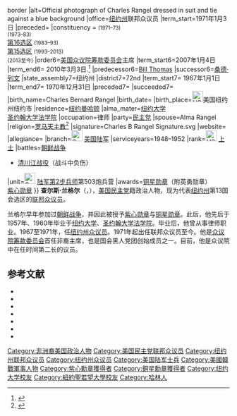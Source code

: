 {{Infobox Congressman
|image=Charles B. Rangel 113th Congress.jpg{{!}}border
|alt=Official photograph of Charles Rangel dressed in suit and tie against a blue background
|office=[[纽约州|纽约州]]联邦众议员
|term_start=1971年1月3日
|preceded= {{link-en|Adam Clayton Powell|Adam Clayton Powell, Jr.}}
|constituency = {{link-en|纽约州第十八国会选区|New York's 18th congressional district|第18选区}} <small>(1971–73)</small><br>{{link-en|纽约州第十九国会选区|New York's 19th congressional district|第19选区}} <small>(1973–83)</small><br>[[紐約州第十六國會選區|第16选区]] <small>(1983–93)</small><br>[[紐約州第十五國會選區|第15选区]] <small>(1993–2013)</small><br>{{link-en|纽约州第十三国会选区|New York's 13th congressional district}} <small>(2013至今)</small>
|order6=[[美国众议院筹款委员会|美国众议院筹款委员会]]主席
|term_start6=2007年1月4日
|term_end6= 2010年3月3日.<ref name=resign-ruling>{{cite news|url=http://thecaucus.blogs.nytimes.com/2010/03/03/rangels-leave-may-not-be-temporary/|title=Rangel's 'Leave' May Not Be Temporary|author=Herszenhorn, David M.|newspaper=The New York Times|date=March 3, 2010|accessdate=2016-10-19|archive-date=2020-05-04|archive-url=https://web.archive.org/web/20200504000415/https://thecaucus.blogs.nytimes.com/2010/03/03/rangels-leave-may-not-be-temporary/|dead-url=no}}</ref>
|predecessor6=[[Bill_Thomas|Bill Thomas]]
|successor6=[[桑德·列文|桑德·列文]]
|state_assembly7=纽约州
|district7=72nd
|term_start7= 1967年1月1日
|term_end7=  1970年12月31日
|preceded7= {{link-en|S. William Green|S. William Green}}
|succeeded7= {{link-en|George W. Miller|George W. Miller (politician)}}
|birth_name=Charles Bernard Rangel
|birth_date={{birth date and age|mf=yes|1930|06|11}}
|birth_place=[[File:US_flag_48_stars.svg|25px]]美国纽约州纽约市
|residence=[[纽约|纽约]][[曼哈顿|曼哈顿]]
|alma_mater=[[纽约大学|纽约大学]] {{small|(学士)}}<br>[[圣约翰大学法学院|圣约翰大学法学院]] {{small|(法学士)}}
|occupation=律师
|party=[[民主党_(美国)|民主党]]
|spouse=Alma Rangel
|religion=[[罗马天主教|罗马天主教]]<ref>{{cite web | url=http://www.rollcall.com/members/353.html | title=Rep. Charlie Rangel (D-N.Y.) | publisher=''[[Roll_Call|Roll Call]]'' | accessdate=May 28, 2011 | archive-date=2014-08-23 | archive-url=https://web.archive.org/web/20140823031124/http://www.rollcall.com/members/353.html | dead-url=no }}</ref>
|signature=Charles B Rangel Signature.svg
|website={{URL|http://rangel.house.gov/}}
|allegiance={{Nowrap|{{Flag|United States|name=美国|1912|size=23px}}}}
|branch=[[File:Seal_of_the_United_States_Department_of_War.png|25px]] [[美国陆军|美国陆军]]
|serviceyears=1948–1952
|rank=[[File:US_Army_1951_SSGT.png|25px]] [[上士|上士]]
|battles=[[朝鲜战争|朝鲜战争]]
*[[清川江战役|清川江战役]]（战斗中负伤）
|unit=[[File:2nd_Infantry_Division_DUI.png|25px]] [[美国陆军第2步兵师|陆军第2步兵师]]第503炮兵营
|awards=[[铜星勋章|铜星勋章]]（附英勇勋章）<br>[[紫心勋章|紫心勋章]]
}}
'''查尔斯·兰格尔'''（{{lang-en|Charles Rangel}}，{{bd|1930年|6月11日}}），[[美国民主党|美国民主党]]籍政治人物，现为代表[[纽约州|纽约州]]第13国会选区的[[美国众议院|联邦众议员]]。

兰格尔早年参加过[[朝鲜战争|朝鲜战争]]，并因此被授予[[紫心勋章|紫心勋章]]与[[铜星勋章|铜星勋章]]。此后，他先后于1957年、1960年毕业于[[纽约大学|纽约大学]]、[[圣约翰大学法学院|圣约翰大学法学院]]。毕业后，他曾从事律师职业。1967至1971年，任[[纽约州众议院|纽约州众议员]]。1971年起出任联邦众议员至今。他是[[美国众议院筹款委员会|众议院筹款委员会]]首任非裔主席，也是国会黑人党团创始成员之一。目前，他是众议院中在任时间第二长的议员。

== 参考文献 ==
{{reflist}}
*{{cite book | last=Appleman| first=Roy | title=Disaster in Korea: The Chinese Confront MacArthur | publisher=[[Texas_A&M_University_Press|Texas A&M University Press]] | location=College Station, Texas | year=1989 | isbn=0-89096-344-4}}
* {{Cite book|title=[[The_Almanac_of_American_Politics|The Almanac of American Politics 2008]] |last = Barone |first = Michael | authorlink=Michael Barone (pundit) | first2= Richard E. | last2=Cohen | authorlink2 = Richard E. Cohen |year = 2008 |publisher = [[National_Journal_Group|National Journal Group]] |location = Washington, D.C. |isbn=0-89234-117-3|type=paperback}}
*{{cite book | last=Fehrenbach | first=T. R. | authorlink=T. R. Fehrenbach | title=This Kind Of War: The Classic Korean War History | url=https://archive.org/details/thiskindofwarcla0000fehr | edition=50th anniversary | publisher=[[Brassey's|Brassey's]] | location=Dulles, Virginia | year=2000 | isbn=1-57488-334-8}}
*{{cite book|author=Moritz, Charles (ed.)|title=[[Current_Biography_Yearbook|Current Biography Yearbook 1984]]|publisher=[[H._W._Wilson_Company|H. W. Wilson Company]]|location=New York|year=1984 <!-- book has no ISBN -->}}
*{{cite book|title=Black Americans in Congress, 1870–1989
|first=Bruce A.|last=Ragsdale|first2=Joel D.|last2=Treese|publisher=[[U.S._House_of_Representatives|U.S. House of Representatives]]|location=Washington, D.C. |year=1990|id=House Document No. 101–117}}
*{{cite book|url=http://www.gpoaccess.gov/serialset/cdocuments/hd108-224/index.html|title=Black Americans in Congress 1870–2007|publisher=[[U.S._House_of_Representatives|U.S. House of Representatives]]|location=Washington, D.C.|year=2008|id=House Document No. 108–224|deadurl=yes|archiveurl=https://web.archive.org/web/20120113030805/http://www.gpoaccess.gov/serialset/cdocuments/hd108-224/index.html|archivedate=2012-01-13}}
*{{cite book | last=Rangel | first=Charles B. | last2=Wynter | first2=Leon | title=And I Haven't Had a Bad Day Since: From the Streets of Harlem to the Halls of Congress | url=https://archive.org/details/andihaventhadbad00rang | publisher=[[St._Martin's_Press|St. Martin's Press]] | location=New York | year=2007 | isbn=0-312-38213-8 }}

{{DEFAULTSORT: Rangel, Charles}}
[[Category:非洲裔美国政治人物|Category:非洲裔美国政治人物]]
[[Category:美国民主党联邦众议员|Category:美国民主党联邦众议员]]
[[Category:纽约州联邦众议员|Category:纽约州联邦众议员]]
[[Category:纽约州众议员|Category:纽约州众议员]]
[[Category:美国陆军士兵|Category:美国陆军士兵]]
[[Category:美國韓戰軍事人物|Category:美國韓戰軍事人物]]
[[Category:紫心勳章獲得者|Category:紫心勳章獲得者]]
[[Category:銅星勳章獲得者|Category:銅星勳章獲得者]]
[[Category:纽约大学校友|Category:纽约大学校友]]
[[Category:紐約聖若望大學校友|Category:紐約聖若望大學校友]]
[[Category:哈林人|Category:哈林人]]